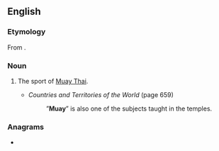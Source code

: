 ==English==

===Etymology===
From {{der|en|th|มวย||tr=muay|boxing}}.

===Noun===
{{en-noun|-}}

# {{lb|en|rare}} The sport of [[Muay Thai]].
#* ''Countries and Territories of the World'' (page 659)
#*: ”'''Muay'''” is also one of the subjects taught in the temples.

===Anagrams===
* {{anagrams|en|a=amuy|Mayu|Yuma}}